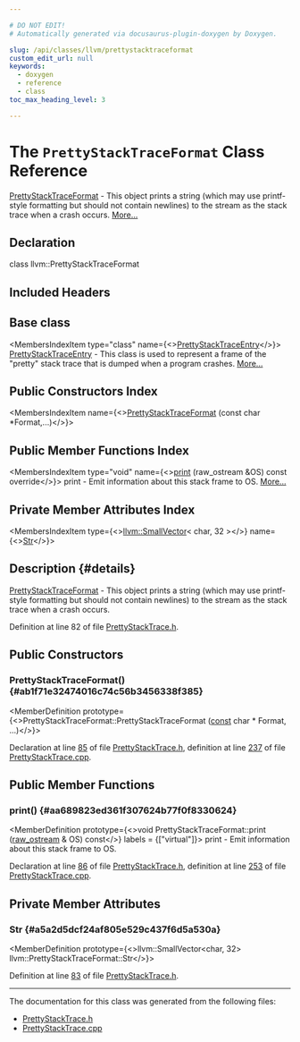 ```yaml
---

# DO NOT EDIT!
# Automatically generated via docusaurus-plugin-doxygen by Doxygen.

slug: /api/classes/llvm/prettystacktraceformat
custom_edit_url: null
keywords:
  - doxygen
  - reference
  - class
toc_max_heading_level: 3

---
```





# The `PrettyStackTraceFormat` Class Reference

<DoxygenPage pluginConfig={pluginConfig}>

<a href="/docs/api/classes/llvm/prettystacktraceformat">PrettyStackTraceFormat</a> - This object prints a string (which may use printf-style formatting but should not contain newlines) to the stream as the stack trace when a crash occurs. <a href="#details">More...</a>

## Declaration

<CodeBlock>class llvm::PrettyStackTraceFormat</CodeBlock>

## Included Headers

<IncludesList>
<IncludesListItem
  filePath="llvm/Support/PrettyStackTrace.h"
  permalink="/docs/api/files/include/include/llvm/include/llvm/support/prettystacktrace-h"
  isLocal="true" />
</IncludesList>

## Base class

<MembersIndex>

<MembersIndexItem
  type="class"
  name={<><a href="/docs/api/classes/llvm/prettystacktraceentry">PrettyStackTraceEntry</a></>}>
<a href="/docs/api/classes/llvm/prettystacktraceentry">PrettyStackTraceEntry</a> - This class is used to represent a frame of the &quot;pretty&quot; stack trace that is dumped when a program crashes. <a href="/docs/api/classes/llvm/prettystacktraceentry/#details">More...</a>
</MembersIndexItem>

</MembersIndex>

## Public Constructors Index

<MembersIndex>

<MembersIndexItem
  name={<><a href="#ab1f71e32474016c74c56b3456338f385">PrettyStackTraceFormat</a> (const char &#42;Format,...)</>}>
</MembersIndexItem>

</MembersIndex>

## Public Member Functions Index

<MembersIndex>

<MembersIndexItem
  type="void"
  name={<><a href="#aa689823ed361f307624b77f0f8330624">print</a> (raw&#95;ostream &amp;OS) const override</>}>
print - Emit information about this stack frame to OS. <a href="#aa689823ed361f307624b77f0f8330624">More...</a>
</MembersIndexItem>

</MembersIndex>

## Private Member Attributes Index

<MembersIndex>

<MembersIndexItem
  type={<><a href="/docs/api/classes/llvm/smallvector">llvm::SmallVector</a>&lt; char, 32 &gt;</>}
  name={<><a href="#a5a2d5dcf24af805e529c437f6d5a530a">Str</a></>}>
</MembersIndexItem>

</MembersIndex>

## Description {#details}

<a href="/docs/api/classes/llvm/prettystacktraceformat">PrettyStackTraceFormat</a> - This object prints a string (which may use printf-style formatting but should not contain newlines) to the stream as the stack trace when a crash occurs.

Definition at line 82 of file <a href="/docs/api/files/include/include/llvm/include/llvm/support/prettystacktrace-h">PrettyStackTrace.h</a>.

<SectionDefinition>

## Public Constructors

### PrettyStackTraceFormat() {#ab1f71e32474016c74c56b3456338f385}

<MemberDefinition
  prototype={<>PrettyStackTraceFormat::PrettyStackTraceFormat (<a href="/docs/api/files/lib/lib/target/lib/target/aarch64/aarch64promoteconstant-cpp/#a90f8350fecae261c25be85d38b451bff">const</a> char &#42; Format, ...)</>}>

Declaration at line <a href="/docs/api/files/include/include/llvm/include/llvm/support/prettystacktrace-h/#l00085">85</a> of file <a href="/docs/api/files/include/include/llvm/include/llvm/support/prettystacktrace-h">PrettyStackTrace.h</a>, definition at line <a href="/docs/api/files/lib/lib/support/prettystacktrace-cpp/#l00237">237</a> of file <a href="/docs/api/files/lib/lib/support/prettystacktrace-cpp">PrettyStackTrace.cpp</a>.
</MemberDefinition>

</SectionDefinition>

<SectionDefinition>

## Public Member Functions

### print() {#aa689823ed361f307624b77f0f8330624}

<MemberDefinition
  prototype={<>void PrettyStackTraceFormat::print (<a href="/docs/api/classes/llvm/raw-ostream">raw&#95;ostream</a> &amp; OS) const</>}
  labels = {["virtual"]}>
print - Emit information about this stack frame to OS.

Declaration at line <a href="/docs/api/files/include/include/llvm/include/llvm/support/prettystacktrace-h/#l00086">86</a> of file <a href="/docs/api/files/include/include/llvm/include/llvm/support/prettystacktrace-h">PrettyStackTrace.h</a>, definition at line <a href="/docs/api/files/lib/lib/support/prettystacktrace-cpp/#l00253">253</a> of file <a href="/docs/api/files/lib/lib/support/prettystacktrace-cpp">PrettyStackTrace.cpp</a>.
</MemberDefinition>

</SectionDefinition>

<SectionDefinition>

## Private Member Attributes

### Str {#a5a2d5dcf24af805e529c437f6d5a530a}

<MemberDefinition
  prototype={<>llvm::SmallVector&lt;char, 32&gt; llvm::PrettyStackTraceFormat::Str</>}>

Definition at line <a href="/docs/api/files/include/include/llvm/include/llvm/support/prettystacktrace-h/#l00083">83</a> of file <a href="/docs/api/files/include/include/llvm/include/llvm/support/prettystacktrace-h">PrettyStackTrace.h</a>.
</MemberDefinition>

</SectionDefinition>

<hr/>

The documentation for this class was generated from the following files:

<ul>
<li><a href="/docs/api/files/include/include/llvm/include/llvm/support/prettystacktrace-h">PrettyStackTrace.h</a></li>
<li><a href="/docs/api/files/lib/lib/support/prettystacktrace-cpp">PrettyStackTrace.cpp</a></li>
</ul>

</DoxygenPage>
